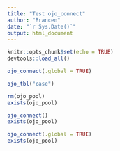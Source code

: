 ```yaml
---
title: "Test ojo_connect"
author: "Brancen"
date: "`r Sys.Date()`"
output: html_document
---
```


```r
knitr::opts_chunk$set(echo = TRUE)
devtools::load_all()
```

```r
ojo_connect(.global = TRUE)
```

```r
ojo_tbl("case")
```

```r
rm(ojo_pool)
exists(ojo_pool)
```

```r
ojo_connect()
exists(ojo_pool)
```

```r
ojo_connect(.global = TRUE)
exists(ojo_pool)
```


